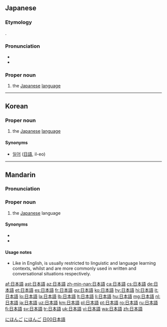 ==Japanese==
{{ja-kanjitab|にち|k1=に|ほん|ご|yomi=on}}
{{wikipedia|lang=ja}}

===Etymology===
{{suffix|日本|tr1=Nihon|t1=Japan|語|tr2=go|t2=language|lang=ja||sort=にほんご}}.

===Pronunciation===
* {{IPA|lang=ja|[nihõ̞ŋɡo̞]|[nihõ̞ŋŋo̞]}}
* {{audio|Ja-nihongo.ogg|Audio|lang=ja}}

===Proper noun===
{{ja-pos|proper|hira=にほんご}}

# the [[Japanese]] [[language]]

[[Category:1000 Japanese basic words|にほんご]]
[[Category:ja:Languages|にほんご]]

----

==Korean==

===Proper noun===
{{ko-pos|proper noun|hangeul=일본어|rv=ilbon-eo|hidx=ㅇ일본어}}

# the [[Japanese]] [[language]]

====Synonyms====
* [[일어]] ([[日語]], il-eo)

----

==Mandarin==
{{zh-hanzi-box|[[日本语]]|[[日本]][[語]]}}

===Pronunciation===
{{Pinyin-IPA|Rìběnyǔ}}

===Proper noun===
{{cmn-proper noun|t|pin=Rìběnyǔ|pint=ri4ben3yu3|tra=日本語|sim=日本语}}

# the [[Japanese]] language

====Synonyms====
* {{l|cmn|日文|tr=Rìwén}}
* {{l|cmn|[[日语]]/[[日語]]|tr=Riyǔ}}

====Usage notes====
* Like {{term|Nihongo|lang=en}} in English, {{term|日本語|tr=Rìběnyǔ|lang=cmn}} is usually restricted to linguistic and language learning contexts, whilst {{term|日文|tr=Rìwén}} and {{term|[[日语]]/[[日語]]|tr=Riyǔ|lang=cmn}} are more commonly used in written and conversational situations respectively.

[[Category:cmn:Languages|日00日本語]]

[[af:日本語]]
[[ast:日本語]]
[[az:日本語]]
[[zh-min-nan:日本語]]
[[ca:日本語]]
[[cs:日本語]]
[[de:日本語]]
[[et:日本語]]
[[es:日本語]]
[[fr:日本語]]
[[gu:日本語]]
[[ko:日本語]]
[[hy:日本語]]
[[hi:日本語]]
[[it:日本語]]
[[lo:日本語]]
[[la:日本語]]
[[lb:日本語]]
[[lt:日本語]]
[[li:日本語]]
[[hu:日本語]]
[[mg:日本語]]
[[nl:日本語]]
[[ja:日本語]]
[[uz:日本語]]
[[km:日本語]]
[[pl:日本語]]
[[pt:日本語]]
[[ro:日本語]]
[[ru:日本語]]
[[fi:日本語]]
[[sv:日本語]]
[[tr:日本語]]
[[uk:日本語]]
[[vi:日本語]]
[[wa:日本語]]
[[zh:日本語]]